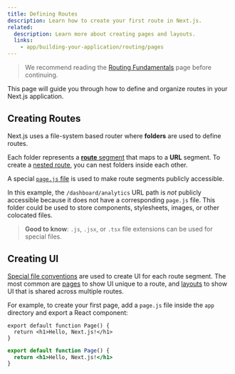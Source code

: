 ```yaml
---
title: Defining Routes
description: Learn how to create your first route in Next.js.
related:
  description: Learn more about creating pages and layouts.
  links:
    - app/building-your-application/routing/pages
---
```


> We recommend reading the [Routing Fundamentals](/docs/app/building-your-application/routing) page before continuing.

This page will guide you through how to define and organize routes in your Next.js application.

## Creating Routes

Next.js uses a file-system based router where **folders** are used to define routes.

Each folder represents a [**route** segment](/docs/app/building-your-application/routing#route-segments) that maps to a **URL** segment. To create a [nested route](/docs/app/building-your-application/routing#nested-routes), you can nest folders inside each other.


A special [`page.js` file](/docs/app/building-your-application/routing/pages) is used to make route segments publicly accessible.



In this example, the `/dashboard/analytics` URL path is _not_ publicly accessible because it does not have a corresponding `page.js` file. This folder could be used to store components, stylesheets, images, or other colocated files.

> **Good to know**: `.js`, `.jsx`, or `.tsx` file extensions can be used for special files.

## Creating UI

[Special file conventions](/docs/app/building-your-application/routing#file-conventions) are used to create UI for each route segment. The most common are [pages](/docs/app/building-your-application/routing/pages) to show UI unique to a route, and [layouts](/docs/app/building-your-application/routing/layouts-and-templates#layouts) to show UI that is shared across multiple routes.

For example, to create your first page, add a `page.js` file inside the `app` directory and export a React component:

```tsx filename="app/page.tsx" switcher
export default function Page() {
  return <h1>Hello, Next.js!</h1>
}
```

```jsx filename="app/page.js" switcher
export default function Page() {
  return <h1>Hello, Next.js!</h1>
}
```
